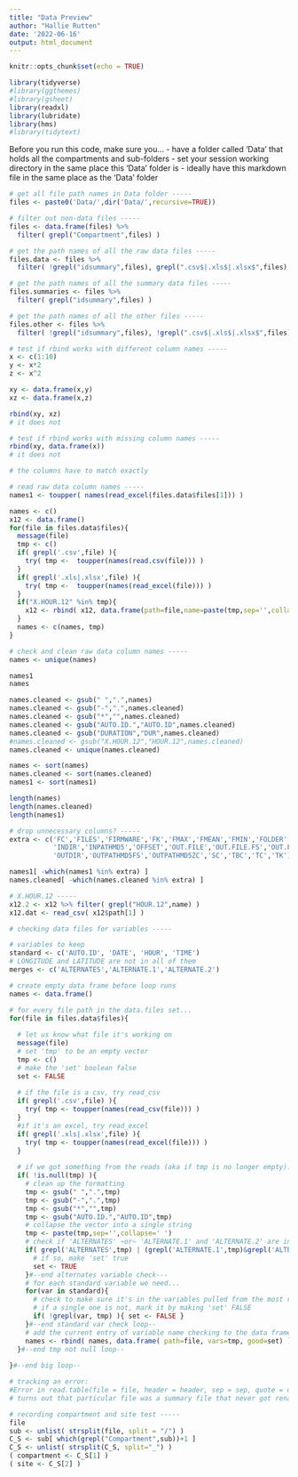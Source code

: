 ```yaml
---
title: "Data Preview"
author: "Hallie Rutten"
date: '2022-06-16'
output: html_document
---
```


```r
knitr::opts_chunk$set(echo = TRUE)

library(tidyverse)
#library(ggthemes)
#library(gsheet)
library(readxl)
library(lubridate)
library(hms)
#library(tidytext)
```

Before you run this code, make sure you...
- have a folder called 'Data' that holds all the compartments and sub-folders
- set your session working directory in the same place this 'Data' folder is
- ideally have this markdown file in the same place as the 'Data' folder

```r
# get all file path names in Data folder -----
files <- paste0('Data/',dir('Data/',recursive=TRUE))

# filter out non-data files -----
files <- data.frame(files) %>% 
  filter( grepl("Compartment",files) )

# get the path names of all the raw data files -----
files.data <- files %>% 
  filter( !grepl("idsummary",files), grepl(".csv$|.xls$|.xlsx$",files) )

# get the path names of all the summary data files -----
files.summaries <- files %>% 
  filter( grepl("idsummary",files) )

# get the path names of all the other files -----
files.other <- files %>% 
  filter( !grepl("idsummary",files), !grepl(".csv$|.xls$|.xlsx$",files) )
```


```r
# test if rbind works with different column names -----
x <- c(1:10)
y <- x*2
z <- x^2

xy <- data.frame(x,y)
xz <- data.frame(x,z)

rbind(xy, xz)
# it does not

# test if rbind works with missing column names -----
rbind(xy, data.frame(x))
# it does not

# the columns have to match exactly
```


```r
# read raw data column names -----
names1 <- toupper( names(read_excel(files.data$files[1])) )

names <- c()
x12 <- data.frame()
for(file in files.data$files){
  message(file)
  tmp <- c()
  if( grepl('.csv',file) ){
    try( tmp <-  toupper(names(read.csv(file))) )
  }
  if( grepl('.xls|.xlsx',file) ){
    try( tmp <-  toupper(names(read_excel(file))) )
  }
  if("X.HOUR.12" %in% tmp){
    x12 <- rbind( x12, data.frame(path=file,name=paste(tmp,sep='',collapse=' ')) )
  }
  names <- c(names, tmp)
}

# check and clean raw data column names -----
names <- unique(names)

names1
names

names.cleaned <- gsub(" ",".",names)
names.cleaned <- gsub("-",".",names.cleaned)
names.cleaned <- gsub("*","",names.cleaned)
names.cleaned <- gsub("AUTO.ID.","AUTO.ID",names.cleaned)
names.cleaned <- gsub("DURATION","DUR",names.cleaned)
#names.cleaned <- gsub("X.HOUR.12","HOUR.12",names.cleaned)
names.cleaned <- unique(names.cleaned)

names <- sort(names)
names.cleaned <- sort(names.cleaned)
names1 <- sort(names1)

length(names)
length(names.cleaned)
length(names1)

# drop unnecessary columns? -----
extra <- c('FC','FILES','FIRMWARE','FK','FMAX','FMEAN','FMIN','FOLDER','IN.FILE',
           'INDIR','INPATHMD5','OFFSET','OUT.FILE','OUT.FILE.FS','OUT.FILE.ZC',
           'OUTDIR','OUTPATHMD5FS','OUTPATHMD5ZC','SC','TBC','TC','TK')

names1[ -which(names1 %in% extra) ]
names.cleaned[ -which(names.cleaned %in% extra) ]

# X.HOUR.12 -----
x12.2 <- x12 %>% filter( grepl("HOUR.12",name) )
x12.dat <- read_csv( x12$path[1] )
```


```r
# checking data files for variables -----

# variables to keep
standard <- c('AUTO.ID', 'DATE', 'HOUR', 'TIME')
# LONGITUDE and LATITUDE are not in all of them
merges <- c('ALTERNATES','ALTERNATE.1','ALTERNATE.2')

# create empty data frame before loop runs
names <- data.frame()

# for every file path in the data.files set...
for(file in files.data$files){
  
  # let us know what file it's working on
  message(file)
  # set 'tmp' to be an empty vector
  tmp <- c()
  # make the 'set' boolean false
  set <- FALSE
  
  # if the file is a csv, try read_csv
  if( grepl('.csv',file) ){
    try( tmp <- toupper(names(read_csv(file))) )
  } 
  #if it's an excel, try read_excel
  if( grepl('.xls|.xlsx',file) ){
    try( tmp <- toupper(names(read_excel(file))) )
  }
  
  # if we got something from the reads (aka if tmp is no longer empty)...
  if( !is.null(tmp) ){
    # clean up the formatting
    tmp <- gsub(" ",".",tmp)
    tmp <- gsub("-",".",tmp)
    tmp <- gsub("*","",tmp)
    tmp <- gsub("AUTO.ID.","AUTO.ID",tmp)
    # collapse the vector into a single string
    tmp <- paste(tmp,sep='',collapse=' ')
    # check if 'ALTERNATES' ~or~ 'ALTERNATE.1' and 'ALTERNATE.2' are in the string
    if( grepl('ALTERNATES',tmp) | (grepl('ALTERNATE.1',tmp)&grepl('ALTERNATE.1',tmp)) ){
      # if so, make 'set' true
      set <- TRUE
    }#--end alternates variable check---
    # for each standard variable we need...
    for(var in standard){
      # check to make sure it's in the variables pulled from the most recent dataset
      # if a single one is not, mark it by making 'set' FALSE
      if( !grepl(var, tmp) ){ set <- FALSE }
    }#--end standard var check loop--
    # add the current entry of variable name checking to the data frame
    names <- rbind( names, data.frame( path=file, vars=tmp, good=set) )
  }#--end tmp not null loop--
  
}#--end big loop--

# tracking an error:
#Error in read.table(file = file, header = header, sep = sep, quote = quote, : more columns than column names
# turns out that particular file was a summary file that never got renamed
```


```r
# recording compartment and site test -----
file
sub <- unlist( strsplit(file, split = "/") )
C_S <- sub[ which(grepl("Compartment",sub))+1 ]
C_S <- unlist( strsplit(C_S, split="_") )
( compartment <- C_S[1] )
( site <- C_S[2] )
```

 
 